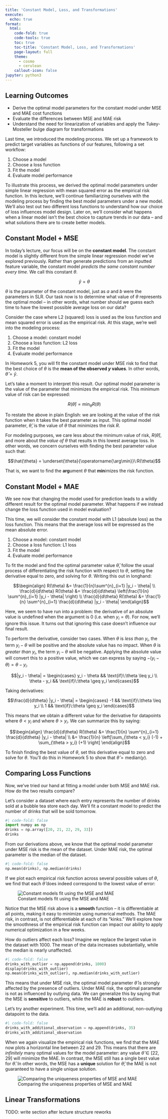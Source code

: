 ```yaml
---
title: 'Constant Model, Loss, and Transformations'
execute:
  echo: true
format:
  html:
    code-fold: true
    code-tools: true
    toc: true
    toc-title: 'Constant Model, Loss, and Transformations'
    page-layout: full
    theme:
      - cosmo
      - cerulean
    callout-icon: false
jupyter: python3
---
```


::: {.callout-note collapse="true"}
## Learning Outcomes
* Derive the optimal model parameters for the constant model under MSE and MAE cost functions
* Evaluate the differences between MSE and MAE risk
* Understand the need for linearization of variables and apply the Tukey-Mosteller bulge diagram for transformations
:::

Last time, we introduced the modeling process. We set up a framework to predict target variables as functions of our features, following a set workflow:

1. Choose a model
2. Choose a loss function
3. Fit the model
4. Evaluate model performance

To illustrate this process, we derived the optimal model parameters under simple linear regression with mean squared error as the empirical risk function. In this lecture, we'll continue familiarizing ourselves with the modeling process by finding the best model parameters under a new model. We'll also test out two different loss functions to understand how our choice of loss influences model design. Later on, we'll consider what happens when a linear model isn't the best choice to capture trends in our data – and what solutions there are to create better models.

## Constant Model + MSE

In today's lecture, our focus will be on the **constant model**. The constant model is slightly different from the simple linear regression model we've explored previously. Rather than generate predictions from an inputted feature variable, the constant model *predicts the same constant number every time.* We call this constant $\theta$.

$$\hat{y} = \theta$$

$\theta$ is the parameter of the constant model, just as $a$ and $b$ were the parameters in SLR. Our task now is to determine what value of $\theta$ represents the optimal model – in other words, what number should we guess each time to have the lowest possible average loss on our data?

Consider the case where L2 (squared) loss is used as the loss function and mean squared error is used as the empirical risk. At this stage, we're well into the modeling process:

1. Choose a model: constant model
2. Choose a loss function: L2 loss
3. Fit the model
4. Evaluate model performance

In Homework 5, you will fit the constant model under MSE risk to find that the best choice of $\theta$ is the **mean of the observed $y$ values**. In other words, $\hat{\theta} = \bar{y}$. 

Let's take a moment to interpret this result. Our optimal model parameter is the value of the parameter that minimizes the empirical risk. This minimum value of risk can be expressed:

$$R(\hat{\theta}) = \min_{\theta} R(\theta)$$

To restate the above in plain English: we are looking at the value of the risk function when it takes the best parameter as input. This optimal model parameter, $\hat{\theta}$, is the value of $\theta$ that minimizes the risk $R$.

For modeling purposes, we care less about the minimum value of risk, $R(\hat{\theta})$, and more about the *value of $\theta$* that results in this lowest average loss. In other words, we concern ourselves with finding the best parameter value such that:

$$\hat{\theta} = \underset{\theta}{\operatorname{\arg\min}}\:R(\theta)$$

That is, we want to find the **arg**ument $\theta$ that **min**imizes the risk function.

## Constant Model + MAE 

We see now that changing the model used for prediction leads to a wildly different result for the optimal model parameter. What happens if we instead change the loss function used in model evaluation?

This time, we will consider the constant model with L1 (absolute loss) as the loss function. This means that the average loss will be expressed as the mean absolute error. 

1. Choose a model: constant model
2. Choose a loss function: L1 loss
3. Fit the model
4. Evaluate model performance

To fit the model and find the optimal parameter value $\hat{\theta}$, follow the usual process of differentiating the risk function with respect to $\theta$, setting the derivative equal to zero, and solving for $\theta$. Writing this out in longhand:

$$\begin{align}
R(\theta) &= \frac{1}{n}\sum^{n}_{i=1} |y_i - \theta| \\
\frac{d}{d\theta} R(\theta) &= \frac{d}{d\theta} \left(\frac{1}{n} \sum^{n}_{i=1} |y_i - \theta| \right) \\
\frac{d}{d\theta} R(\theta) &= \frac{1}{n} \sum^{n}_{i=1} \frac{d}{d\theta} |y_i - \theta|
\end{align}$$

Here, we seem to have run into a problem: the derivative of an absolute value is undefined when the argument is 0 (i.e. when $y_i = \theta$). For now, we'll ignore this issue. It turns out that ignoring this case doesn't influence our final result.

To perform the derivative, consider two cases. When $\theta$ is *less than* $y_i$, the term $y_i - \theta$ will be positive and the absolute value has no impact. When $\theta$ is *greater than* $y_i$, the term $y_i - \theta$ will be negative. Applying the absolute value will convert this to a positive value, which we can express by saying $-(y_i - \theta) = \theta - y_i$. 

$$|y_i - \theta| = \begin{cases} y_i - \theta && \text{if}\:\theta \leq y_i \\ \theta - y_i && \text{if}\:\theta \geq y_i \end{cases}$$

Taking derivatives:

$$\frac{d}{d\theta} |y_i - \theta| = \begin{cases} -1 && \text{if}\:\theta \leq y_i \\ 1 && \text{if}\:\theta \geq y_i \end{cases}$$

This means that we obtain a different value for the derivative for datapoints where $\theta < y_i$ and where $\theta > y_i$. We can summarize this by saying:

$$\begin{align} \frac{d}{d\theta} R(\theta) &= \frac{1}{n} \sum^{n}_{i=1} \frac{d}{d\theta} |y_i - \theta| \\
&= \frac{1}{n} \left[\sum_{\theta < y_i} (-1) + \sum_{\theta > y_i} (+1) \right]
\end{align}$$

To finish finding the best value of $\theta$, set this derivative equal to zero and solve for $\theta$. You'll do this in Homework 5 to show that $\hat{\theta} = \text{median}(y)$.

## Comparing Loss Functions

Now, we've tried our hand at fitting a model under both MSE and MAE risk. How do the two results compare?

Let's consider a dataset where each entry represents the number of drinks sold at a bubble tea store each day. We'll fit a constant model to predict the number of drinks that will be sold tomorrow.

```python
#| code-fold: false
import numpy as np
drinks = np.array([20, 21, 22, 29, 33])
drinks
```

From our derivations above, we know that the optimal model parameter under MSE risk is the mean of the dataset. Under MAE risk, the optimal parameter is the median of the dataset. 

```python
#| code-fold: false
np.mean(drinks), np.median(drinks)
```

If we plot each empirical risk function across several possible values of $\theta$, we find that each $\hat{\theta}$ does indeed correspond to the lowest value of error:

![Constant models fit using the MSE and MAE](error.png)

Notice that the MSE risk above is a **smooth** function – it is differentiable at all points, making it easy to minimize using numerical methods. The MAE risk, in contrast, is not differentiable at each of its "kinks." We'll explore how the smoothness of the empirical risk function can impact our ability to apply numerical optimization in a few weeks. 

How do outliers affect each loss? Imagine we replace the largest value in the dataset with 1000. The mean of the data increases substantially, while the median is nearly unaffected.

```python
#| code-fold: false
drinks_with_outlier = np.append(drinks, 1000)
display(drinks_with_outlier)
np.mean(drinks_with_outlier), np.median(drinks_with_outlier)
```

This means that under MSE risk, the optimal model parameter $\hat{\theta}$ is strongly affected by the presence of outliers. Under MAE risk, the optimal parameter is not as influenced by outlying data. We can generalize this by saying that the MSE is **sensitive** to outliers, while the MAE is **robust** to outliers.

Let's try another experiment. This time, we'll add an additional, non-outlying datapoint to the data.

```python
#| code-fold: false
drinks_with_additional_observation = np.append(drinks, 35)
drinks_with_additional_observation
```

When we again visualize the empirical risk functions, we find that the MAE now plots a horizontal line between 22 and 29. This means that there are *infinitely* many optimal values for the model parameter: any value $\hat{\theta} \in [22, 29]$ will minimize the MAE. In contrast, the MSE still has a single best value for $\hat{\theta}$. In other words, the MSE has a **unique** solution for $\hat{\theta}$; the MAE is not guaranteed to have a single unique solution.

![Comparing the uniqueness properties of MSE and MAE](compare_loss.png)

## Linear Transformations

TODO: write section after lecture structure reworks

